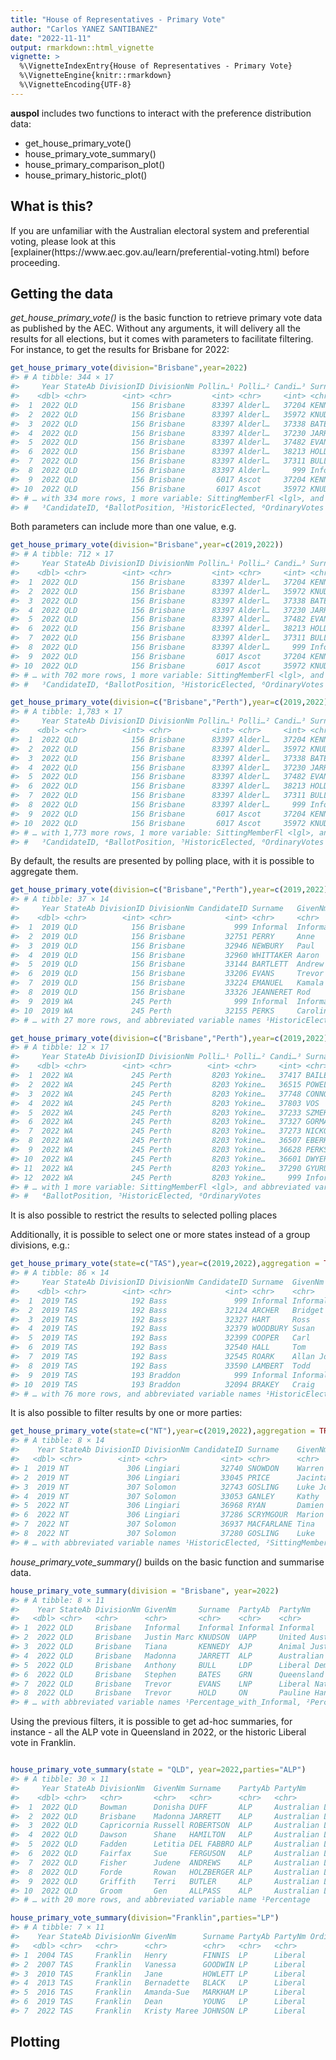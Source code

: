 ```yaml
---
title: "House of Representatives - Primary Vote"
author: "Carlos YANEZ SANTIBANEZ"
date: "2022-11-11"
output: rmarkdown::html_vignette
vignette: >
  %\VignetteIndexEntry{House of Representatives - Primary Vote}
  %\VignetteEngine{knitr::rmarkdown}
  %\VignetteEncoding{UTF-8}
---
```




**auspol** includes two functions to interact with the preference distribution data:

- get_house_primary_vote()
- house_primary_vote_summary()
- house_primary_comparison_plot()
- house_primary_historic_plot()

## What is this?

If you are unfamiliar with the Australian electoral system and preferential voting, please look at this [explainer(https://www.aec.gov.au/learn/preferential-voting.html) before proceeding.


## Getting the data

*get_house_primary_vote()* is the basic function to retrieve primary vote data as published by the AEC. Without any arguments, it will delivery all the results for all elections, but it comes with parameters to facilitate filtering.
For instance, to get the results for Brisbane for 2022:


```r
get_house_primary_vote(division="Brisbane",year=2022)
#> # A tibble: 344 × 17
#>     Year StateAb DivisionID DivisionNm Pollin…¹ Polli…² Candi…³ Surname GivenNm Ballo…⁴ Elected Histo…⁵ PartyAb PartyNm Ordin…⁶ Swing
#>    <dbl> <chr>        <int> <chr>         <int> <chr>     <int> <chr>   <chr>     <int> <lgl>   <lgl>   <chr>   <chr>     <int> <dbl>
#>  1  2022 QLD            156 Brisbane      83397 Alderl…   37204 KENNEDY Tiana         1 FALSE   FALSE   AJP     Animal…      23  2.31
#>  2  2022 QLD            156 Brisbane      83397 Alderl…   35972 KNUDSON Justin…       2 FALSE   FALSE   UAPP    United…      25  0.77
#>  3  2022 QLD            156 Brisbane      83397 Alderl…   37338 BATES   Stephen       3 TRUE    FALSE   GRN     Queens…     251  3.43
#>  4  2022 QLD            156 Brisbane      83397 Alderl…   37230 JARRETT Madonna       4 FALSE   FALSE   ALP     Austra…     315  1.27
#>  5  2022 QLD            156 Brisbane      83397 Alderl…   37482 EVANS   Trevor        5 FALSE   TRUE    LNP     Libera…     328 -9.97
#>  6  2022 QLD            156 Brisbane      83397 Alderl…   38213 HOLD    Trevor        6 FALSE   FALSE   ON      Paulin…      31  1.5 
#>  7  2022 QLD            156 Brisbane      83397 Alderl…   37311 BULL    Anthony       7 FALSE   FALSE   LDP     Libera…      22  2.21
#>  8  2022 QLD            156 Brisbane      83397 Alderl…     999 Inform… Inform…     999 FALSE   FALSE   Inform… Inform…      20 -1.17
#>  9  2022 QLD            156 Brisbane       6017 Ascot     37204 KENNEDY Tiana         1 FALSE   FALSE   AJP     Animal…      35  1.65
#> 10  2022 QLD            156 Brisbane       6017 Ascot     35972 KNUDSON Justin…       2 FALSE   FALSE   UAPP    United…      62  2.06
#> # … with 334 more rows, 1 more variable: SittingMemberFl <lgl>, and abbreviated variable names ¹​PollingPlaceID, ²​PollingPlace,
#> #   ³​CandidateID, ⁴​BallotPosition, ⁵​HistoricElected, ⁶​OrdinaryVotes
```

Both parameters can include more than one value, e.g.


```r
get_house_primary_vote(division="Brisbane",year=c(2019,2022))
#> # A tibble: 712 × 17
#>     Year StateAb DivisionID DivisionNm Pollin…¹ Polli…² Candi…³ Surname GivenNm Ballo…⁴ Elected Histo…⁵ PartyAb PartyNm Ordin…⁶ Swing
#>    <dbl> <chr>        <int> <chr>         <int> <chr>     <int> <chr>   <chr>     <int> <lgl>   <lgl>   <chr>   <chr>     <int> <dbl>
#>  1  2022 QLD            156 Brisbane      83397 Alderl…   37204 KENNEDY Tiana         1 FALSE   FALSE   AJP     Animal…      23  2.31
#>  2  2022 QLD            156 Brisbane      83397 Alderl…   35972 KNUDSON Justin…       2 FALSE   FALSE   UAPP    United…      25  0.77
#>  3  2022 QLD            156 Brisbane      83397 Alderl…   37338 BATES   Stephen       3 TRUE    FALSE   GRN     Queens…     251  3.43
#>  4  2022 QLD            156 Brisbane      83397 Alderl…   37230 JARRETT Madonna       4 FALSE   FALSE   ALP     Austra…     315  1.27
#>  5  2022 QLD            156 Brisbane      83397 Alderl…   37482 EVANS   Trevor        5 FALSE   TRUE    LNP     Libera…     328 -9.97
#>  6  2022 QLD            156 Brisbane      83397 Alderl…   38213 HOLD    Trevor        6 FALSE   FALSE   ON      Paulin…      31  1.5 
#>  7  2022 QLD            156 Brisbane      83397 Alderl…   37311 BULL    Anthony       7 FALSE   FALSE   LDP     Libera…      22  2.21
#>  8  2022 QLD            156 Brisbane      83397 Alderl…     999 Inform… Inform…     999 FALSE   FALSE   Inform… Inform…      20 -1.17
#>  9  2022 QLD            156 Brisbane       6017 Ascot     37204 KENNEDY Tiana         1 FALSE   FALSE   AJP     Animal…      35  1.65
#> 10  2022 QLD            156 Brisbane       6017 Ascot     35972 KNUDSON Justin…       2 FALSE   FALSE   UAPP    United…      62  2.06
#> # … with 702 more rows, 1 more variable: SittingMemberFl <lgl>, and abbreviated variable names ¹​PollingPlaceID, ²​PollingPlace,
#> #   ³​CandidateID, ⁴​BallotPosition, ⁵​HistoricElected, ⁶​OrdinaryVotes
```


```r
get_house_primary_vote(division=c("Brisbane","Perth"),year=c(2019,2022))
#> # A tibble: 1,783 × 17
#>     Year StateAb DivisionID DivisionNm Pollin…¹ Polli…² Candi…³ Surname GivenNm Ballo…⁴ Elected Histo…⁵ PartyAb PartyNm Ordin…⁶ Swing
#>    <dbl> <chr>        <int> <chr>         <int> <chr>     <int> <chr>   <chr>     <int> <lgl>   <lgl>   <chr>   <chr>     <int> <dbl>
#>  1  2022 QLD            156 Brisbane      83397 Alderl…   37204 KENNEDY Tiana         1 FALSE   FALSE   AJP     Animal…      23  2.31
#>  2  2022 QLD            156 Brisbane      83397 Alderl…   35972 KNUDSON Justin…       2 FALSE   FALSE   UAPP    United…      25  0.77
#>  3  2022 QLD            156 Brisbane      83397 Alderl…   37338 BATES   Stephen       3 TRUE    FALSE   GRN     Queens…     251  3.43
#>  4  2022 QLD            156 Brisbane      83397 Alderl…   37230 JARRETT Madonna       4 FALSE   FALSE   ALP     Austra…     315  1.27
#>  5  2022 QLD            156 Brisbane      83397 Alderl…   37482 EVANS   Trevor        5 FALSE   TRUE    LNP     Libera…     328 -9.97
#>  6  2022 QLD            156 Brisbane      83397 Alderl…   38213 HOLD    Trevor        6 FALSE   FALSE   ON      Paulin…      31  1.5 
#>  7  2022 QLD            156 Brisbane      83397 Alderl…   37311 BULL    Anthony       7 FALSE   FALSE   LDP     Libera…      22  2.21
#>  8  2022 QLD            156 Brisbane      83397 Alderl…     999 Inform… Inform…     999 FALSE   FALSE   Inform… Inform…      20 -1.17
#>  9  2022 QLD            156 Brisbane       6017 Ascot     37204 KENNEDY Tiana         1 FALSE   FALSE   AJP     Animal…      35  1.65
#> 10  2022 QLD            156 Brisbane       6017 Ascot     35972 KNUDSON Justin…       2 FALSE   FALSE   UAPP    United…      62  2.06
#> # … with 1,773 more rows, 1 more variable: SittingMemberFl <lgl>, and abbreviated variable names ¹​PollingPlaceID, ²​PollingPlace,
#> #   ³​CandidateID, ⁴​BallotPosition, ⁵​HistoricElected, ⁶​OrdinaryVotes
```

By default, the results are presented by polling place, with it is possible to aggregate them.


```r
get_house_primary_vote(division=c("Brisbane","Perth"),year=c(2019,2022),aggregation = TRUE)
#> # A tibble: 37 × 14
#>     Year StateAb DivisionID DivisionNm CandidateID Surname   GivenNm  BallotPosition Elected Histor…¹ PartyAb PartyNm Sitti…² Ordin…³
#>    <dbl> <chr>        <int> <chr>            <int> <chr>     <chr>             <int> <lgl>   <lgl>    <chr>   <chr>   <lgl>     <int>
#>  1  2019 QLD            156 Brisbane           999 Informal  Informal            999 FALSE   FALSE    Inform… Inform… FALSE      1999
#>  2  2019 QLD            156 Brisbane         32751 PERRY     Anne                  1 FALSE   FALSE    ON      Paulin… FALSE      1641
#>  3  2019 QLD            156 Brisbane         32946 NEWBURY   Paul                  6 FALSE   FALSE    ALP     Austra… FALSE     19018
#>  4  2019 QLD            156 Brisbane         32960 WHITTAKER Aaron                 3 FALSE   FALSE    UAPP    United… FALSE       975
#>  5  2019 QLD            156 Brisbane         33144 BARTLETT  Andrew                4 FALSE   FALSE    GRN     The Gr… FALSE     17247
#>  6  2019 QLD            156 Brisbane         33206 EVANS     Trevor                2 TRUE    TRUE     LNP     Libera… FALSE     36119
#>  7  2019 QLD            156 Brisbane         33224 EMANUEL   Kamala                7 FALSE   FALSE    SAL     Social… FALSE       528
#>  8  2019 QLD            156 Brisbane         33326 JEANNERET Rod                   5 FALSE   FALSE    FACN    FRASER… FALSE       526
#>  9  2019 WA             245 Perth              999 Informal  Informal            999 FALSE   FALSE    Inform… Inform… FALSE      3548
#> 10  2019 WA             245 Perth            32155 PERKS     Caroline              6 FALSE   FALSE    GRN     The Gr… FALSE     13234
#> # … with 27 more rows, and abbreviated variable names ¹​HistoricElected, ²​SittingMemberFl, ³​OrdinaryVotes
```



```r
get_house_primary_vote(division=c("Brisbane","Perth"),year=c(2019,2022), polling_places = c("Yokine North"))
#> # A tibble: 12 × 17
#>     Year StateAb DivisionID DivisionNm Polli…¹ Polli…² Candi…³ Surname GivenNm Ballo…⁴ Elected Histo…⁵ PartyAb PartyNm Ordin…⁶  Swing
#>    <dbl> <chr>        <int> <chr>        <int> <chr>     <int> <chr>   <chr>     <int> <lgl>   <lgl>   <chr>   <chr>     <int>  <dbl>
#>  1  2022 WA             245 Perth         8203 Yokine…   37417 BAILEY  Cameron       1 FALSE   FALSE   ON      Paulin…      25  -0.97
#>  2  2022 WA             245 Perth         8203 Yokine…   36515 POWELL  Dean          2 FALSE   FALSE   AUC     Austra…      18   0.2 
#>  3  2022 WA             245 Perth         8203 Yokine…   37748 CONNOR  Sean          3 FALSE   FALSE   GAP     The Gr…      14   1.54
#>  4  2022 WA             245 Perth         8203 Yokine…   37803 VOS     Dave          4 FALSE   FALSE   WAP     WESTER…      18  -0.19
#>  5  2022 WA             245 Perth         8203 Yokine…   37233 SZMEKU… Sarah         5 FALSE   FALSE   AJP     Animal…      14   1.54
#>  6  2022 WA             245 Perth         8203 Yokine…   37327 GORMAN  Patrick       6 TRUE    TRUE    ALP     Austra…     341   7.73
#>  7  2022 WA             245 Perth         8203 Yokine…   37273 NICKOLS Evan          7 FALSE   FALSE   LDP     Libera…      18   1.98
#>  8  2022 WA             245 Perth         8203 Yokine…   36507 EBERHA… Sonya …       8 FALSE   FALSE   UAPP    United…      23   1.21
#>  9  2022 WA             245 Perth         8203 Yokine…   36628 PERKS   Caroli…       9 FALSE   FALSE   GRN     The Gr…     138   2.23
#> 10  2022 WA             245 Perth         8203 Yokine…   36601 DWYER   David        10 FALSE   FALSE   LP      Liberal     298 -15.7 
#> 11  2022 WA             245 Perth         8203 Yokine…   37290 GYURU   Aiden        11 FALSE   FALSE   CYA     Austra…       4   0.44
#> 12  2022 WA             245 Perth         8203 Yokine…     999 Inform… Inform…     999 FALSE   FALSE   Inform… Inform…      80   2.8 
#> # … with 1 more variable: SittingMemberFl <lgl>, and abbreviated variable names ¹​PollingPlaceID, ²​PollingPlace, ³​CandidateID,
#> #   ⁴​BallotPosition, ⁵​HistoricElected, ⁶​OrdinaryVotes
```

It is also possible to restrict the results to selected polling places



Additionally, it is possible to select one or more states instead of a group divisions, e.g.:


```r
get_house_primary_vote(state=c("TAS"),year=c(2019,2022),aggregation = TRUE)
#> # A tibble: 86 × 14
#>     Year StateAb DivisionID DivisionNm CandidateID Surname  GivenNm    BallotPosition Elected Histo…¹ PartyAb PartyNm Sitti…² Ordin…³
#>    <dbl> <chr>        <int> <chr>            <int> <chr>    <chr>               <int> <lgl>   <lgl>   <chr>   <chr>   <lgl>     <int>
#>  1  2019 TAS            192 Bass               999 Informal Informal              999 FALSE   FALSE   Inform… Inform… FALSE      2962
#>  2  2019 TAS            192 Bass             32124 ARCHER   Bridget                 4 TRUE    FALSE   LP      Liberal FALSE     25401
#>  3  2019 TAS            192 Bass             32327 HART     Ross                    2 FALSE   TRUE    ALP     Austra… FALSE     20882
#>  4  2019 TAS            192 Bass             32379 WOODBURY Susan                   3 FALSE   FALSE   AJP     Animal… FALSE      1422
#>  5  2019 TAS            192 Bass             32399 COOPER   Carl                    7 FALSE   FALSE   NP      The Na… FALSE       783
#>  6  2019 TAS            192 Bass             32540 HALL     Tom                     1 FALSE   FALSE   GRN     The Gr… FALSE      6198
#>  7  2019 TAS            192 Bass             32545 ROARK    Allan John              6 FALSE   FALSE   UAPP    United… FALSE      2891
#>  8  2019 TAS            192 Bass             33590 LAMBERT  Todd                    5 FALSE   FALSE   IND     Indepe… FALSE      2229
#>  9  2019 TAS            193 Braddon            999 Informal Informal              999 FALSE   FALSE   Inform… Inform… FALSE      5023
#> 10  2019 TAS            193 Braddon          32094 BRAKEY   Craig                   2 FALSE   FALSE   IND     Indepe… FALSE      7046
#> # … with 76 more rows, and abbreviated variable names ¹​HistoricElected, ²​SittingMemberFl, ³​OrdinaryVotes
```

It is also possible to filter results by one or more parties:


```r
get_house_primary_vote(state=c("NT"),year=c(2019,2022),aggregation = TRUE, party_abb=c("ALP","CLP"))
#> # A tibble: 8 × 14
#>    Year StateAb DivisionID DivisionNm CandidateID Surname    GivenNm   BallotPosition Elected Histo…¹ PartyAb PartyNm Sitti…² Ordin…³
#>   <dbl> <chr>        <int> <chr>            <int> <chr>      <chr>              <int> <lgl>   <lgl>   <chr>   <chr>   <lgl>     <int>
#> 1  2019 NT             306 Lingiari         32740 SNOWDON    Warren                 1 TRUE    TRUE    ALP     Austra… FALSE     20125
#> 2  2019 NT             306 Lingiari         33045 PRICE      Jacinta                6 FALSE   FALSE   CLP     Countr… FALSE     15918
#> 3  2019 NT             307 Solomon          32743 GOSLING    Luke John              1 TRUE    TRUE    ALP     Austra… FALSE     19484
#> 4  2019 NT             307 Solomon          33053 GANLEY     Kathy                  3 FALSE   FALSE   CLP     Countr… FALSE     18297
#> 5  2022 NT             306 Lingiari         36968 RYAN       Damien                 1 FALSE   FALSE   CLP     NT CLP  FALSE     13974
#> 6  2022 NT             306 Lingiari         37286 SCRYMGOUR  Marion                 5 TRUE    FALSE   ALP     A.L.P.  FALSE     15367
#> 7  2022 NT             307 Solomon          36937 MACFARLANE Tina                   4 FALSE   FALSE   CLP     NT CLP  FALSE     11989
#> 8  2022 NT             307 Solomon          37280 GOSLING    Luke                   3 TRUE    TRUE    ALP     A.L.P.  FALSE     18891
#> # … with abbreviated variable names ¹​HistoricElected, ²​SittingMemberFl, ³​OrdinaryVotes
```


*house_primary_vote_summary()* builds on the basic function and summarise data.

```r
house_primary_vote_summary(division = "Brisbane", year=2022)
#> # A tibble: 8 × 11
#>    Year StateAb DivisionNm GivenNm     Surname  PartyAb  PartyNm                              OrdinaryVotes Percent…¹ Perce…² Elected
#>   <dbl> <chr>   <chr>      <chr>       <chr>    <chr>    <chr>                                        <int>     <dbl>   <dbl> <lgl>  
#> 1  2022 QLD     Brisbane   Informal    Informal Informal Informal                                      1566      2.09    2.13 FALSE  
#> 2  2022 QLD     Brisbane   Justin Marc KNUDSON  UAPP     United Australia Party                        1430      1.91    1.95 FALSE  
#> 3  2022 QLD     Brisbane   Tiana       KENNEDY  AJP      Animal Justice Party                          1235      1.65    1.68 FALSE  
#> 4  2022 QLD     Brisbane   Madonna     JARRETT  ALP      Australian Labor Party                       20346     27.1    27.7  FALSE  
#> 5  2022 QLD     Brisbane   Anthony     BULL     LDP      Liberal Democrats                             1115      1.49    1.52 FALSE  
#> 6  2022 QLD     Brisbane   Stephen     BATES    GRN      Queensland Greens                            20985     28.0    28.6  TRUE   
#> 7  2022 QLD     Brisbane   Trevor      EVANS    LNP      Liberal National Party of Queensland         26801     35.7    36.5  FALSE  
#> 8  2022 QLD     Brisbane   Trevor      HOLD     ON       Pauline Hanson's One Nation                   1518      2.02    2.07 FALSE  
#> # … with abbreviated variable names ¹​Percentage_with_Informal, ²​Percentage
```

Using the previous filters,  it is possible to get ad-hoc summaries, for instance - all the ALP vote in Queensland in 2022, or the historic Liberal vote in Franklin.


```r

house_primary_vote_summary(state = "QLD", year=2022,parties="ALP")
#> # A tibble: 30 × 11
#>     Year StateAb DivisionNm  GivenNm Surname    PartyAb PartyNm                OrdinaryVotes Percentage_with_Informal Perce…¹ Elected
#>    <dbl> <chr>   <chr>       <chr>   <chr>      <chr>   <chr>                          <int>                    <dbl>   <dbl> <lgl>  
#>  1  2022 QLD     Bowman      Donisha DUFF       ALP     Australian Labor Party         23196                     28.7    29.6 FALSE  
#>  2  2022 QLD     Brisbane    Madonna JARRETT    ALP     Australian Labor Party         20346                     27.1    27.7 FALSE  
#>  3  2022 QLD     Capricornia Russell ROBERTSON  ALP     Australian Labor Party         20543                     26.9    28.7 FALSE  
#>  4  2022 QLD     Dawson      Shane   HAMILTON   ALP     Australian Labor Party         18921                     23.8    24.9 FALSE  
#>  5  2022 QLD     Fadden      Letitia DEL FABBRO ALP     Australian Labor Party         18140                     21.7    22.8 FALSE  
#>  6  2022 QLD     Fairfax     Sue     FERGUSON   ALP     Australian Labor Party         18001                     21.0    22.3 FALSE  
#>  7  2022 QLD     Fisher      Judene  ANDREWS    ALP     Australian Labor Party         19804                     22.9    23.7 FALSE  
#>  8  2022 QLD     Forde       Rowan   HOLZBERGER ALP     Australian Labor Party         18969                     26.1    28.2 FALSE  
#>  9  2022 QLD     Griffith    Terri   BUTLER     ALP     Australian Labor Party         21961                     27.9    28.4 FALSE  
#> 10  2022 QLD     Groom       Gen     ALLPASS    ALP     Australian Labor Party         13822                     18.3    19.4 FALSE  
#> # … with 20 more rows, and abbreviated variable name ¹​Percentage
```




```r
house_primary_vote_summary(division="Franklin",parties="LP")
#> # A tibble: 7 × 11
#>    Year StateAb DivisionNm GivenNm      Surname PartyAb PartyNm OrdinaryVotes Percentage_with_Informal Percentage Elected
#>   <dbl> <chr>   <chr>      <chr>        <chr>   <chr>   <chr>           <int>                    <dbl>      <dbl> <lgl>  
#> 1  2004 TAS     Franklin   Henry        FINNIS  LP      Liberal         21337                     37.6       39.0 FALSE  
#> 2  2007 TAS     Franklin   Vanessa      GOODWIN LP      Liberal         22616                     39.8       41.0 FALSE  
#> 3  2010 TAS     Franklin   Jane         HOWLETT LP      Liberal         18386                     32.0       33.3 FALSE  
#> 4  2013 TAS     Franklin   Bernadette   BLACK   LP      Liberal         21867                     37.1       38.7 FALSE  
#> 5  2016 TAS     Franklin   Amanda-Sue   MARKHAM LP      Liberal         20754                     33.9       35.1 FALSE  
#> 6  2019 TAS     Franklin   Dean         YOUNG   LP      Liberal         18591                     29.9       30.9 FALSE  
#> 7  2022 TAS     Franklin   Kristy Maree JOHNSON LP      Liberal         14374                     24.5       25.9 FALSE
```




## Plotting 

